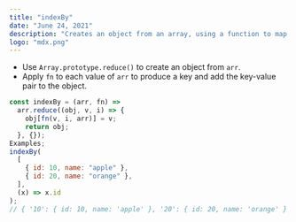 ```yaml
---
title: "indexBy"
date: "June 24, 2021"
description: "Creates an object from an array, using a function to map each value to a key."
logo: "mdx.png"
---
```


- Use `Array.prototype.reduce()` to create an object from `arr`.
- Apply `fn` to each value of `arr` to produce a key and add the key-value pair to the object.

```js
const indexBy = (arr, fn) =>
  arr.reduce((obj, v, i) => {
    obj[fn(v, i, arr)] = v;
    return obj;
  }, {});
Examples;
indexBy(
  [
    { id: 10, name: "apple" },
    { id: 20, name: "orange" },
  ],
  (x) => x.id
);
// { '10': { id: 10, name: 'apple' }, '20': { id: 20, name: 'orange' } }
```
